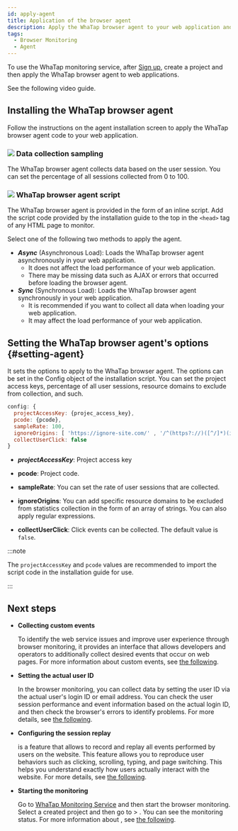 ```yaml
---
id: apply-agent
title: Application of the browser agent
description: Apply the WhaTap browser agent to your web application and start the browser monitoring.
tags:
  - Browser Monitoring
  - Agent
---
```



To use the WhaTap monitoring service, after [Sign up](https://www.whatap.io/en/signup/), create a project and then apply the WhaTap browser agent to web applications.

See the following video guide.

<Youtube ko='gZ5A40G2u2A' en='z0-WMAEQo30' ja='z0-WMAEQo30' />


<Createprojectv2 />


<Accesskey />

## Installing the WhaTap browser agent

Follow the instructions on the agent installation screen to apply the WhaTap browser agent code to your web application.

<ImgLang img='rum-apply-agent.png' desc='WhaTap Browser Agent Installation' />

### ![](/img/number-01.png) Data collection sampling

The WhaTap browser agent collects data based on the user session. You can set the percentage of all sessions collected from 0 to 100.

### ![](/img/number-02.png) WhaTap browser agent script

The WhaTap browser agent is provided in the form of an inline script. Add the script code provided by the installation guide to the top in the `<head>` tag of any HTML page to monitor.

Select one of the following two methods to apply the agent.

- **_Async_** (Asynchronous Load): Loads the WhaTap browser agent asynchronously in your web application. 
  - It does not affect the load performance of your web application. 
  - There may be missing data such as AJAX or errors that occurred before loading the browser agent.
- **_Sync_** (Synchronous Load): Loads the WhaTap browser agent synchronously in your web application.
  - It is recommended if you want to collect all data when loading your web application. 
  - It may affect the load performance of your web application.

## Setting the WhaTap browser agent's options {#setting-agent}

It sets the options to apply to the WhaTap browser agent. The options can be set in the Config object of the installation script. You can set the project access keys, percentage of all user sessions, resource domains to exclude from collection, and such.

```javascript title='config example' showLineNumbers
config: {
  projectAccessKey: {projec_access_key},
  pcode: {pcode},
  sampleRate: 100,
  ignoreOrigins: [ 'https://ignore-site.com/' , '/^(https?://)([^/]*)(ignore-site.io)(/)(.*)/i' ],
  collectUserClick: false
}
```

- **_projectAccessKey_**: Project access key

- **pcode**: Project code.

- **sampleRate**: You can set the rate of user sessions that are collected.

- **ignoreOrigins**: You can add specific resource domains to be excluded from statistics collection in the form of an array of strings. You can also apply regular expressions.

- **collectUserClick**: Click events can be collected. The default value is `false`.

:::note

The `projectAccessKey` and `pcode` values are recommended to import the script code in the installation guide for use.

:::

## Next steps

- **Collecting custom events**

  To identify the web service issues and improve user experience through browser monitoring, it provides an interface that allows developers and operators to additionally collect desired events that occur on web pages. For more information about custom events, see [the following](collect-custom-events).

- **Setting the actual user ID**

  In the browser monitoring, you can collect data by setting the user ID via the actual user's login ID or email address. You can check the user session performance and event information based on the actual login ID, and then check the browser's errors to identify problems. For more details, see [the following](set-real-user-id).

- **Configuring the session replay**

  <Cmdname sid="TTL08103" className="uitext" /> is a feature that allows to record and replay all events performed by users on the website. This feature allows you to reproduce user behaviors such as clicking, scrolling, typing, and page switching. This helps you understand exactly how users actually interact with the website. For more details, see [the following](session-replay).

- **Starting the monitoring**

  Go to [WhaTap Monitoring Service](https://service.whatap.io) and then start the browser monitoring. Select a created project and then go to <Cmdname sid="side_dashboard" className="uitext" /> > <Cmdname sid="side_rumDashboard" className="uitext" />. You can see the monitoring status. For more information about <Cmdname sid="side_rumDashboard" className="uitext" />, see [the following](dashboard).
